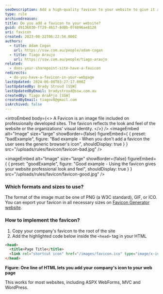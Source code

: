 ```yaml
---
seoDescription: Add a high-quality favicon to your website to give it a professional look and feel, enhancing user experience.
type: rule
archivedreason:
title: Do you add a favicon to your website?
guid: d9136030-ff29-4617-8d0b-074096ae8120
uri: favicon
created: 2023-08-22T06:22:54.000Z
authors:
  - title: Adam Cogan
    url: https://ssw.com.au/people/adam-cogan
  - title: Tiago Araujo
    url: https://ssw.com.au/people/tiago-araujo
related:
  - does-your-sharepoint-site-have-a-favicon
redirects:
  - do-you-have-a-favicon-in-your-webpage
lastUpdated: 2024-06-08T03:27:17.000Z
lastUpdatedBy: Brady Stroud [SSW]
lastUpdatedByEmail: bradystroud@ssw.com.au
createdBy: Tiago AraÃºjo [SSW]
createdByEmail: tiagov8@gmail.com
isArchived: false
---
```


<introEmbed
  body={<>
A Favicon is an image file included on professionally developed sites. The favicon reflects the look and feel of the website or the organizations' visual identity.
  </>}
/>
<imageEmbed
  alt="Image"
  size="large"
  showBorder={false}
  figureEmbed={ {
    preset: "badExample",
    figure: "Bad example - When you don't add a favicon the user sees the generic browser's icon",
    shouldDisplay: true
  } }
  src="/uploads/rules/favicon/favicon-bad.jpg"
/>

<imageEmbed
  alt="Image"
  size="large"
  showBorder={false}
  figureEmbed={ {
    preset: "goodExample",
    figure: "Good example - Using the favicon gives your website professional look and feel",
    shouldDisplay: true
  } }
  src="/uploads/rules/favicon/favicon-good.jpg"
/>

### Which formats and sizes to use?

The format of the image must be one of PNG (a W3C standard), GIF, or ICO. You can export your favicon in all necessary sizes on [Favicon Generator website](https://realfavicongenerator.net).

### How to implement the favicon?

1. Copy your company's favicon to the root of the site
2. Add the highlighted code below inside the `<head>` tag in your HTML

```html
<head>
  <title>Page Title</title>
  <link rel="shortcut icon" href="/images/favicon.ico" type="image/x-icon" />
</head>
```

**Figure: One line of HTML lets you add your company's icon to your web page**

This works for most websites, including ASPX WebForms, MVC and WordPress.
